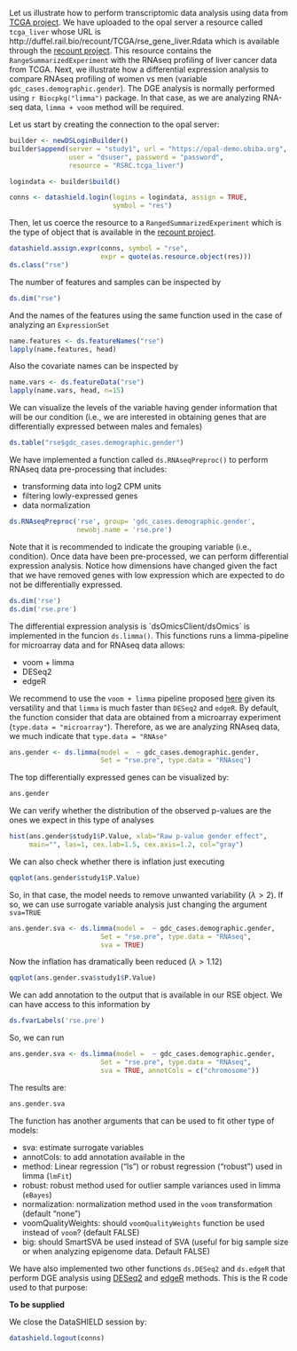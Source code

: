 Let us illustrate how to perform transcriptomic data analysis using data from [TCGA project](https://www.cancer.gov/about-nci/organization/ccg/research/structural-genomics/tcga). We have uploaded to the opal server a resource called `tcga_liver` whose URL is http://duffel.rail.bio/recount/TCGA/rse_gene_liver.Rdata which is available through the [recount project](https://jhubiostatistics.shinyapps.io/recount/). This resource contains the `RangeSummarizedExperiment` with the RNAseq profiling of liver cancer data from TCGA. Next, we illustrate how a differential expression analysis to compare RNAseq profiling of women vs men (variable `gdc_cases.demographic.gender`). The DGE analysis is normally performed using `r Biocpkg("limma")` package. In that case, as we are analyzing RNA-seq data, `limma + voom` method will be required. 

Let us start by creating the connection to the opal server:
  
```r
builder <- newDSLoginBuilder()
builder$append(server = "study1", url = "https://opal-demo.obiba.org", 
               user = "dsuser", password = "password", 
               resource = "RSRC.tcga_liver")

logindata <- builder$build()

conns <- datashield.login(logins = logindata, assign = TRUE, 
                          symbol = "res")
```

Then, let us coerce the resource to a `RangedSummarizedExperiment` which is the type of object that is available in the [recount project](https://jhubiostatistics.shinyapps.io/recount/).

```r
datashield.assign.expr(conns, symbol = "rse", 
                       expr = quote(as.resource.object(res)))
ds.class("rse")
```

The number of features and samples can be inspected by

```r
ds.dim("rse")
```

And the names of the features using the same function used in the case of analyzing an `ExpressionSet`

```r
name.features <- ds.featureNames("rse")
lapply(name.features, head)
```

Also the covariate names can be inspected by

```r
name.vars <- ds.featureData("rse")
lapply(name.vars, head, n=15)
```

We can visualize the levels of the variable having gender information that will be our condition (i.e., we are interested in obtaining genes that are differentially expressed between males and females)

```r
ds.table("rse$gdc_cases.demographic.gender")
```

We have implemented a function called `ds.RNAseqPreproc()` to perform RNAseq data pre-processing that includes:

- transforming data into log2 CPM units
- filtering lowly-expressed genes
- data normalization

```r
ds.RNAseqPreproc('rse', group= 'gdc_cases.demographic.gender', 
                 newobj.name = 'rse.pre')
```

Note that it is recommended to indicate the grouping variable (i.e., condition). Once data have been pre-processed, we can perform differential expression analysis. Notice how dimensions have changed given the fact that we have removed genes with low expression which are expected to do not be differentially expressed. 

```r
ds.dim('rse')
ds.dim('rse.pre')
```


The differential expression analysis is ´dsOmicsClient/dsOmics´ is implemented in the funcion `ds.limma()`. This functions runs a limma-pipeline for microarray data and for RNAseq data allows: 

- voom + limma
- DESeq2
- edgeR

We recommend to use the `voom + limma` pipeline proposed [here](https://f1000research.com/articles/5-1438/v2) given its versatility and that `limma` is much faster than `DESeq2` and `edgeR`. By default, the function consider that data are obtained from a microarray experiment (`type.data = "microarray"`). Therefore, as we are analyzing RNAseq data, we much indicate that `type.data = "RNAse"`
  
```r
ans.gender <- ds.limma(model =  ~ gdc_cases.demographic.gender, 
                       Set = "rse.pre", type.data = "RNAseq")
```


The top differentially expressed genes can be visualized by:
  
```r
ans.gender
```

We can verify whether the distribution of the observed p-values are the ones we expect in this type of analyses

```r
hist(ans.gender$study1$P.Value, xlab="Raw p-value gender effect",
     main="", las=1, cex.lab=1.5, cex.axis=1.2, col="gray")
```

We can also check whether there is inflation just executing 

```r
qqplot(ans.gender$study1$P.Value)
```

So, in that case, the model needs to remove unwanted variability ($\lambda>2$). If so, we can use surrogate variable analysis just changing the argument `sva=TRUE`

```r
ans.gender.sva <- ds.limma(model =  ~ gdc_cases.demographic.gender, 
                       Set = "rse.pre", type.data = "RNAseq",
                       sva = TRUE)
```

Now the inflation has dramatically been reduced ($\lambda>1.12$)

```r
qqplot(ans.gender.sva$study1$P.Value)
```


We can add annotation to the output that is available in our RSE object. We can have access to this information by

```r
ds.fvarLabels('rse.pre')
``` 
So, we can run

```r
ans.gender.sva <- ds.limma(model =  ~ gdc_cases.demographic.gender, 
                       Set = "rse.pre", type.data = "RNAseq",
                       sva = TRUE, annotCols = c("chromosome"))
```

The results are: 

```r
ans.gender.sva
```

The function has another arguments that can be used to fit other type of models:

- sva: estimate surrogate variables 
- annotCols: to add annotation available in the 
- method: Linear regression ("ls") or robust regression ("robust") used in limma (`lmFit`)
- robust: robust method used for outlier sample variances used in limma (`eBayes`)
- normalization: normalization method used in the `voom` transformation (default "none")
- voomQualityWeights: should `voomQualityWeights` function be used instead of `voom`? (default FALSE)
- big: should SmartSVA be used instead of SVA (useful for big sample size or when analyzing epigenome data. Default FALSE)


We have also implemented two other functions `ds.DESeq2` and `ds.edgeR` that perform DGE analysis using [DESeq2](https://www.bioconductor.org/packages/devel/bioc/vignettes/DESeq2/inst/doc/DESeq2.html) and [edgeR](https://www.bioconductor.org/packages/release/bioc/vignettes/edgeR/inst/doc/edgeRUsersGuide.pdf) methods. This is the R code used to that purpose:
  
**To be supplied**


We close the DataSHIELD session by:
  
```r
datashield.logout(conns)
```

